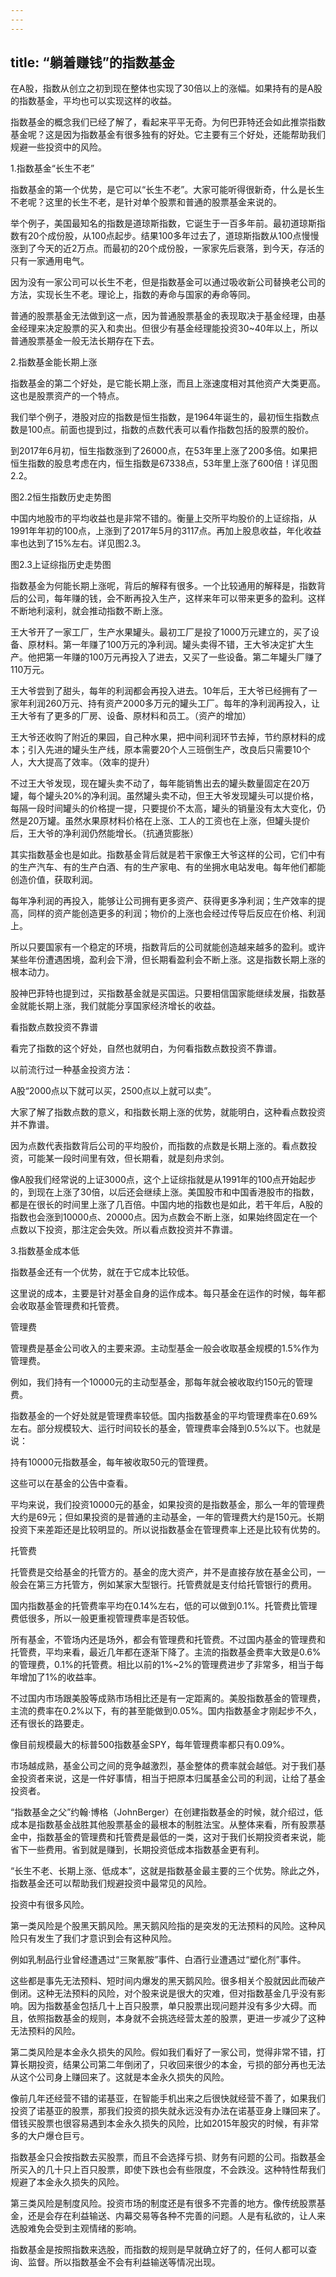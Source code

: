 ```yaml
---
---
---
```

title: “躺着赚钱”的指数基金
---




在A股，指数从创立之初到现在整体也实现了30倍以上的涨幅。如果持有的是A股的指数基金，平均也可以实现这样的收益。




指数基金的概念我们已经了解了，看起来平平无奇。为何巴菲特还会如此推崇指数基金呢？这是因为指数基金有很多独有的好处。它主要有三个好处，还能帮助我们规避一些投资中的风险。





1.指数基金“长生不老”


指数基金的第一个优势，是它可以“长生不老”。大家可能听得很新奇，什么是长生不老呢？这里的长生不老，是针对单个股票和普通的股票基金来说的。


举个例子，美国最知名的指数是道琼斯指数，它诞生于一百多年前。最初道琼斯指数有20个成份股，从100点起步。结果100多年过去了，道琼斯指数从100点慢慢涨到了今天的近2万点。而最初的20个成份股，一家家先后衰落，到今天，存活的只有一家通用电气。




因为没有一家公司可以长生不老，但是指数基金可以通过吸收新公司替换老公司的方法，实现长生不老。理论上，指数的寿命与国家的寿命等同。

普通的股票基金无法做到这一点，因为普通股票基金的表现取决于基金经理，由基金经理来决定股票的买入和卖出。但很少有基金经理能投资30~40年以上，所以普通股票基金一般无法长期存在下去。





2.指数基金能长期上涨


指数基金的第二个好处，是它能长期上涨，而且上涨速度相对其他资产大类更高。这也是股票资产的一个特点。

我们举个例子，港股对应的指数是恒生指数，是1964年诞生的，最初恒生指数点数是100点。前面也提到过，指数的点数代表可以看作指数包括的股票的股价。

到2017年6月初，恒生指数涨到了26000点，在53年里上涨了200多倍。如果把恒生指数的股息考虑在内，恒生指数是67338点，53年里上涨了600倍！详见图2.2。





图2.2恒生指数历史走势图





中国内地股市的平均收益也是非常不错的。衡量上交所平均股价的上证综指，从1991年年初的100点，上涨到了2017年5月的3117点。再加上股息收益，年化收益率也达到了15%左右。详见图2.3。





图2.3上证综指历史走势图





指数基金为何能长期上涨呢，背后的解释有很多。一个比较通用的解释是，指数背后的公司，每年赚的钱，会不断再投入生产，这样来年可以带来更多的盈利。这样不断地利滚利，就会推动指数不断上涨。


王大爷开了一家工厂，生产水果罐头。最初工厂是投了1000万元建立的，买了设备、原材料。第一年赚了100万元的净利润。罐头卖得不错，王大爷决定扩大生产。他把第一年赚的100万元再投入了进去，又买了一些设备。第二年罐头厂赚了110万元。

王大爷尝到了甜头，每年的利润都会再投入进去。10年后，王大爷已经拥有了一家年利润260万元、持有资产2000多万元的罐头工厂。每年的净利润再投入，让王大爷有了更多的厂房、设备、原材料和员工。（资产的增加）

王大爷还收购了附近的果园，自己种水果，把中间利润环节去掉，节约原材料的成本；引入先进的罐头生产线，原本需要20个人三班倒生产，改良后只需要10个人，大大提高了效率。（效率的提升）

不过王大爷发现，现在罐头卖不动了，每年能销售出去的罐头数量固定在20万罐，每个罐头20%的净利润。虽然罐头卖不动，但王大爷发现罐头可以提价格，每隔一段时间罐头的价格提一提，只要提价不太高，罐头的销量没有太大变化，仍然是20万罐。虽然水果原材料价格在上涨、工人的工资也在上涨，但罐头提价后，王大爷的净利润仍然能增长。（抗通货膨胀）




其实指数基金也是如此。指数基金背后就是若干家像王大爷这样的公司，它们中有的生产汽车、有的生产白酒、有的生产家电、有的坐拥水电站发电。每年他们都能创造价值，获取利润。

每年净利润的再投入，能够让公司拥有更多资产、获得更多净利润；生产效率的提高，同样的资产能创造更多的利润；物价的上涨也会经过传导后反应在价格、利润上。

所以只要国家有一个稳定的环境，指数背后的公司就能创造越来越多的盈利。或许某些年份遭遇困境，盈利会下滑，但长期看盈利会不断上涨。这是指数长期上涨的根本动力。

股神巴菲特也提到过，买指数基金就是买国运。只要相信国家能继续发展，指数基金就能长期上涨，我们就能分享国家经济增长的收益。





看指数点数投资不靠谱


看完了指数的这个好处，自然也就明白，为何看指数点数投资不靠谱。

以前流行过一种基金投资方法：


A股“2000点以下就可以买，2500点以上就可以卖”。




大家了解了指数点数的意义，和指数长期上涨的优势，就能明白，这种看点数投资并不靠谱。

因为点数代表指数背后公司的平均股价，而指数的点数是长期上涨的。看点数投资，可能某一段时间里有效，但长期看，就是刻舟求剑。

像A股我们经常说的上证3000点，这个上证综指就是从1991年的100点开始起步的，到现在上涨了30倍，以后还会继续上涨。美国股市和中国香港股市的指数，都是在很长的时间里上涨了几百倍。中国内地的指数也是如此，若干年后，A股的指数也会涨到10000点、20000点。因为点数会不断上涨，如果始终固定在一个点数以下投资，那注定会失效。所以看点数投资并不靠谱。





3.指数基金成本低


指数基金还有一个优势，就在于它成本比较低。

这里说的成本，主要是针对基金自身的运作成本。每只基金在运作的时候，每年都会收取基金管理费和托管费。





管理费


管理费是基金公司收入的主要来源。主动型基金一般会收取基金规模的1.5%作为管理费。


例如，我们持有一个10000元的主动型基金，那每年就会被收取约150元的管理费。




指数基金的一个好处就是管理费率较低。国内指数基金的平均管理费率在0.69%左右。部分规模较大、运行时间较长的基金，管理费率会降到0.5%以下。也就是说：


持有10000元指数基金，每年被收取50元的管理费。




这些可以在基金的公告中查看。





平均来说，我们投资10000元的基金，如果投资的是指数基金，那么一年的管理费大约是69元；但如果投资的是普通的主动基金，一年的管理费大约是150元。长期投资下来差距还是比较明显的。所以说指数基金在管理费率上还是比较有优势的。


托管费


托管费是交给基金的托管方的。基金的庞大资产，并不是直接存放在基金公司，一般会在第三方托管方，例如某家大型银行。托管费就是支付给托管银行的费用。

国内指数基金的托管费率平均在0.14%左右，低的可以做到0.1%。托管费比管理费低很多，所以一般更重视管理费率是否较低。

所有基金，不管场内还是场外，都会有管理费和托管费。不过国内基金的管理费和托管费，平均来看，最近几年都在逐渐下降了。主流的指数基金费率大致是0.6%的管理费，0.1%的托管费。相比以前的1%~2%的管理费进步了非常多，相当于每年增加了1%的收益率。

不过国内市场跟美股等成熟市场相比还是有一定距离的。美股指数基金的管理费，主流的费率在0.2%以下，有的甚至能做到0.05%。国内指数基金才刚起步不久，还有很长的路要走。


像目前规模最大的标普500指数基金SPY，每年管理费率都只有0.09%。




市场越成熟，基金公司之间的竞争越激烈，基金整体的费率就会越低。对于我们基金投资者来说，这是一件好事情，相当于把原本归属基金公司的利润，让给了基金投资者。

“指数基金之父”约翰·博格（JohnBerger）在创建指数基金的时候，就介绍过，低成本是指数基金战胜其他股票基金的最根本的制胜法宝。从整体来看，所有股票基金中，指数基金的管理费和托管费是最低的一类，这对于我们长期投资者来说，能省下一些费用。省到就是赚到，长期投资低成本指数基金更有利。

“长生不老、长期上涨、低成本”，这就是指数基金最主要的三个优势。除此之外，指数基金还可以帮助我们规避投资中最常见的风险。

投资中有很多风险。

第一类风险是个股黑天鹅风险。黑天鹅风险指的是突发的无法预料的风险。这种风险只有发生了我们才意识到会有这种风险。


例如乳制品行业曾经遭遇过“三聚氰胺”事件、白酒行业遭遇过“塑化剂”事件。




这些都是事先无法预料、短时间内爆发的黑天鹅风险。很多相关个股就因此而破产倒闭。这种无法预料的风险，对个股来说是很大的灾难，但对指数基金几乎没有影响。因为指数基金包括几十上百只股票，单只股票出现问题并没有多少大碍。而且，依照指数基金的规则，本身就不会挑选经营太差的股票，更进一步减少了这种无法预料的风险。

第二类风险是本金永久损失的风险。假如我们看好了一家公司，觉得非常不错，打算长期投资，结果公司第二年倒闭了，只收回来很少的本金，亏损的部分再也无法从这个公司身上赚回来了。这就是本金永久损失的风险。

像前几年还经营不错的诺基亚，在智能手机出来之后很快就经营不善了，如果我们投资了诺基亚的股票，那我们投资的损失就永远没有办法在诺基亚身上赚回来了。借钱买股票也很容易遇到本金永久损失的风险，比如2015年股灾的时候，有非常多的大户爆仓巨亏。

指数基金只会按指数去买股票，而且不会选择亏损、财务有问题的公司。指数基金所买入的几十只上百只股票，即使下跌也会有些限度，不会跌没。这种特性帮我们规避了本金永久损失的风险。

第三类风险是制度风险。投资市场的制度还是有很多不完善的地方。像传统股票基金，还是会存在利益输送、内幕交易等各种不完善的问题。人是有私欲的，让人来选股难免会受到主观情绪的影响。

指数基金是按照指数来选股，而指数的规则是早就确立好了的，任何人都可以查询、监督。所以指数基金不会有利益输送等情况出现。